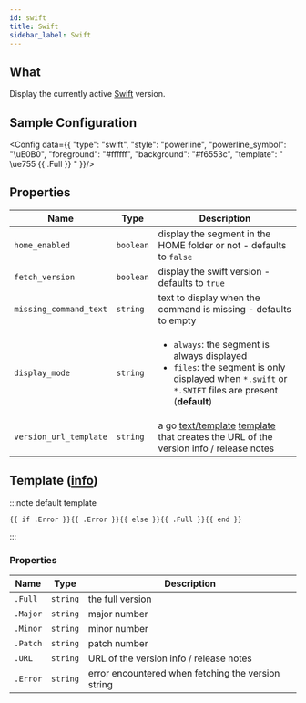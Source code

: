 ```yaml
---
id: swift
title: Swift
sidebar_label: Swift
---
```


## What

Display the currently active [Swift][swift] version.

## Sample Configuration


<Config data={{
  "type": "swift",
  "style": "powerline",
  "powerline_symbol": "\uE0B0",
  "foreground": "#ffffff",
  "background": "#f6553c",
  "template": " \ue755 {{ .Full }} "
}}/>

## Properties

| Name                   | Type      | Description                                                                                                                                                            |
| ---------------------- | --------- | ---------------------------------------------------------------------------------------------------------------------------------------------------------------------- |
| `home_enabled`         | `boolean` | display the segment in the HOME folder or not - defaults to `false`                                                                                                    |
| `fetch_version`        | `boolean` | display the swift version - defaults to `true`                                                                                                                         |
| `missing_command_text` | `string`  | text to display when the command is missing - defaults to empty                                                                                                        |
| `display_mode`         | `string`  | <ul><li>`always`: the segment is always displayed</li><li>`files`: the segment is only displayed when `*.swift` or `*.SWIFT` files are present (**default**)</li></ul> |
| `version_url_template` | `string`  | a go [text/template][go-text-template] [template][templates] that creates the URL of the version info / release notes                                                  |

## Template ([info][templates])

:::note default template

```template
{{ if .Error }}{{ .Error }}{{ else }}{{ .Full }}{{ end }}
```

:::

### Properties

| Name     | Type     | Description                                        |
| -------- | -------- | -------------------------------------------------- |
| `.Full`  | `string` | the full version                                   |
| `.Major` | `string` | major number                                       |
| `.Minor` | `string` | minor number                                       |
| `.Patch` | `string` | patch number                                       |
| `.URL`   | `string` | URL of the version info / release notes            |
| `.Error` | `string` | error encountered when fetching the version string |

[go-text-template]: https://golang.org/pkg/text/template/
[templates]: /docs/configuration/templates
[swift]: https://www.swift.org/
